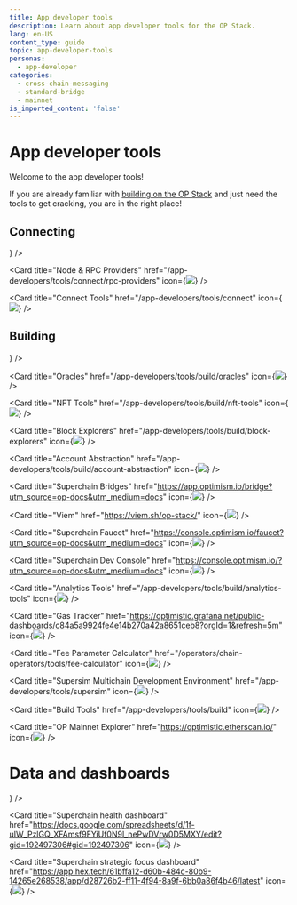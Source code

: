 ```yaml
---
title: App developer tools
description: Learn about app developer tools for the OP Stack.
lang: en-US
content_type: guide
topic: app-developer-tools
personas:
  - app-developer
categories:
  - cross-chain-messaging
  - standard-bridge
  - mainnet
is_imported_content: 'false'
---
```



# App developer tools

Welcome to the app developer tools!

If you are already familiar with [building on the OP Stack](/stack/getting-started) and just need the tools to get cracking, you are in the right place!

## Connecting

<Cards>
  <Card title="Networks and RPC Endpoints" href="/superchain/networks" icon={<img src="/img/icons/shapes.svg" />} />

  <Card title="Node & RPC Providers" href="/app-developers/tools/connect/rpc-providers" icon={<img src="/img/icons/shapes.svg" />} />

  <Card title="Connect Tools" href="/app-developers/tools/connect" icon={<img src="/img/icons/shapes.svg" />} />
</Cards>

## Building

<Cards>
  <Card title="Faucets" href="/app-developers/tools/build/faucets" icon={<img src="/img/icons/shapes.svg" />} />

  <Card title="Oracles" href="/app-developers/tools/build/oracles" icon={<img src="/img/icons/shapes.svg" />} />

  <Card title="NFT Tools" href="/app-developers/tools/build/nft-tools" icon={<img src="/img/icons/shapes.svg" />} />

  <Card title="Block Explorers" href="/app-developers/tools/build/block-explorers" icon={<img src="/img/icons/shapes.svg" />} />

  <Card title="Account Abstraction" href="/app-developers/tools/build/account-abstraction" icon={<img src="/img/icons/shapes.svg" />} />

  <Card title="Superchain Bridges" href="https://app.optimism.io/bridge?utm_source=op-docs&utm_medium=docs" icon={<img src="/img/icons/shapes.svg" />} />

  <Card title="Viem" href="https://viem.sh/op-stack/" icon={<img src="/img/icons/shapes.svg" />} />

  <Card title="Superchain Faucet" href="https://console.optimism.io/faucet?utm_source=op-docs&utm_medium=docs" icon={<img src="/img/icons/shapes.svg" />} />

  <Card title="Superchain Dev Console" href="https://console.optimism.io/?utm_source=op-docs&utm_medium=docs" icon={<img src="/img/icons/shapes.svg" />} />

  <Card title="Analytics Tools" href="/app-developers/tools/build/analytics-tools" icon={<img src="/img/icons/shapes.svg" />} />

  <Card title="Gas Tracker" href="https://optimistic.grafana.net/public-dashboards/c84a5a9924fe4e14b270a42a8651ceb8?orgId=1&refresh=5m" icon={<img src="/img/icons/shapes.svg" />} />

  <Card title="Fee Parameter Calculator" href="/operators/chain-operators/tools/fee-calculator" icon={<img src="/img/icons/shapes.svg" />} />

  <Card title="Supersim Multichain Development Environment" href="/app-developers/tools/supersim" icon={<img src="/img/icons/shapes.svg" />} />

  <Card title="Build Tools" href="/app-developers/tools/build" icon={<img src="/img/icons/shapes.svg" />} />

  <Card title="OP Mainnet Explorer" href="https://optimistic.etherscan.io/" icon={<img src="/img/icons/shapes.svg" />} />
</Cards>

# Data and dashboards

<Cards>
  <Card title="Data and dashboards" href="/app-developers/tools/data-and-dashboards" icon={<img src="/img/icons/shapes.svg" />} />

  <Card title="Superchain health dashboard" href="https://docs.google.com/spreadsheets/d/1f-uIW_PzlGQ_XFAmsf9FYiUf0N9l_nePwDVrw0D5MXY/edit?gid=192497306#gid=192497306" icon={<img src="/img/icons/shapes.svg" />} />

  <Card title="Superchain strategic focus dashboard" href="https://app.hex.tech/61bffa12-d60b-484c-80b9-14265e268538/app/d28726b2-ff11-4f94-8a9f-6bb0a86f4b46/latest" icon={<img src="/img/icons/shapes.svg" />} />
</Cards>
